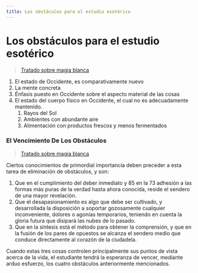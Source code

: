 ```yaml
---
title: Los obstáculos para el estudio esotérico
---
```


# Los obstáculos para el estudio esotérico

> [Tratado sobre magia blanca](/tratado-sobre-magia-blanca/regla-2#es67)

1. El estado de Occidente, es comparativamente nuevo
2. La mente concreta
3. Énfasis puesto en Occidente sobre el aspecto material de las cosas
4. El estado del cuerpo físico en Occidente, el cual no es adecuadamente mantenido.
   1. Rayos del Sol
   2. Ambientes con abundante aire
   3. Alimentación con productos frescos y menos fermentados

### El Vencimiento De Los Obstáculos

> [Tratado sobre magia blanca](/tratado-sobre-magia-blanca/regla-2#es85)

Ciertos conocimientos de primordial importancia deben preceder a esta tarea de eliminación de obstáculos, y son:

1. Que en el cumplimiento del deber inmediato y <Pin lang="en">85</Pin> en la <Pin lang="es">73</Pin> adhesión a las formas más puras de la verdad hasta ahora conocida, reside el sendero de una mayor revelación.
2. Que el desapasionamiento es algo que debe ser cultivado, y desarrollada la disposición a soportar gozosamente cualquier inconveniente, dolores o agonías temporarios, teniendo en cuenta la gloria futura que disipará las nubes de lo pasado.
3. Que en la síntesis está el método para obtener la comprensión, y que en la fusión de los pares de opuestos se alcanza el sendero medio que conduce directamente al corazón de la ciudadela.

Cuando estas tres cosas controlen principalmente sus puntos de vista acerca de la vida, el estudiante tendrá la esperanza de vencer, mediante arduo esfuerzo, los cuatro obstáculos anteriormente mencionados.
